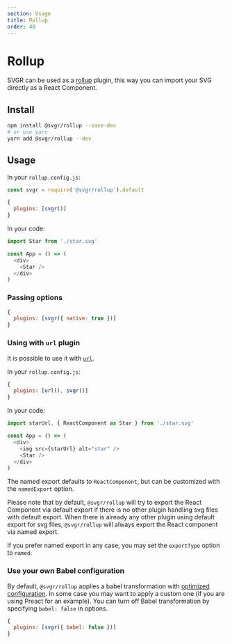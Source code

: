 ```yaml
---
section: Usage
title: Rollup
order: 40
---
```


# Rollup

SVGR can be used as a [rollup](https://rollupjs.org) plugin, this way you can import your SVG directly as a React Component.

<carbon-ad />

## Install

```bash
npm install @svgr/rollup --save-dev
# or use yarn
yarn add @svgr/rollup --dev
```

## Usage

In your `rollup.config.js`:

```js
const svgr = require('@svgr/rollup').default

{
  plugins: [svgr()]
}
```

In your code:

```js
import Star from './star.svg'

const App = () => (
  <div>
    <Star />
  </div>
)
```

### Passing options

```js
{
  plugins: [svgr({ native: true })]
}
```

### Using with `url` plugin

It is possible to use it with [`url`](https://github.com/rollup/rollup-plugin-url).

In your `rollup.config.js`:

```js
{
  plugins: [url(), svgr()]
}
```

In your code:

```js
import starUrl, { ReactComponent as Star } from './star.svg'

const App = () => (
  <div>
    <img src={starUrl} alt="star" />
    <Star />
  </div>
)
```

The named export defaults to `ReactComponent`, but can be customized with the `namedExport` option.

Please note that by default, `@svgr/rollup` will try to export the React Component via default export if there is no other plugin handling svg files with default export. When there is already any other plugin using default export for svg files, `@svgr/rollup` will always export the React component via named export.

If you prefer named export in any case, you may set the `exportType` option to `named`.

### Use your own Babel configuration

By default, `@svgr/rollup` applies a babel transformation with [optimized configuration](https://github.com/gregberge/svgr/blob/master/packages/rollup/src/index.js). In some case you may want to apply a custom one (if you are using Preact for an example). You can turn off Babel transformation by specifying `babel: false` in options.

```js
{
  plugins: [svgr({ babel: false })]
}
```
